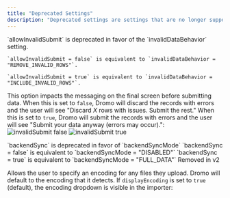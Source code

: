 ```yaml
---
title: "Deprecated Settings"
description: "Deprecated settings are settings that are no longer supported and will be removed in a future version of Dromo. These settings are provided for backwards compatibility and will be removed in a future version of Dromo."
---
```


<ResponseField name="allowInvalidSubmit" type="boolean" default="false">
  <Warning>
    `allowInvalidSubmit` is deprecated in favor of the `invalidDataBehavior` setting.

    `allowInvalidSubmit = false` is equivalent to `invalidDataBehavior = "REMOVE_INVALID_ROWS"`.

    `allowInvalidSubmit = true` is equivalent to `invalidDataBehavior = "INCLUDE_INVALID_ROWS"`.
  </Warning>

  This option impacts the messaging on the final screen before submitting data. When this is set to `false`, Dromo will discard the records with errors and the user will see "Discard *X* rows with issues. Submit the rest." When this is set to `true`, Dromo will submit the records with errors and the user will see "Submit your data anyway (errors may occur).":
  <Expandable title="allowInvalidSubmit=false">
    ![invalidSubmit false](/images/guides/allowInvalidSubmit_false.png)
  </Expandable>
  <Expandable title="allowInvalidSubmit=true">
    ![invalidSubmit true](/images/guides/allowInvalidSubmit_true.png)
  </Expandable>
</ResponseField>

<ResponseField name="backendSync" type="boolean" default="false">
<Warning>
  `backendSync` is deprecated in favor of `backendSyncMode`
  `backendSync = false` is equivalent to `backendSyncMode = "DISABLED"`
  `backendSync = true` is equivalent to `backendSyncMode = "FULL_DATA"`
</Warning>
</ResponseField>

<ResponseField name="displayEncoding" type="boolean" default="true">
  <Warning>Removed in v2</Warning>
  
  Allows the user to specify an encoding for any files they upload. Dromo will default to the encoding that it detects. If `displayEncoding` is set to `true` (default), the encoding dropdown is visible in the importer:
</ResponseField>